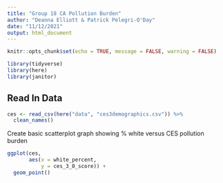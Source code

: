 ```yaml
---
title: "Group 18 CA Pollution Burden"
author: "Deanna Elliott & Patrick Pelegri-O'Day"
date: "11/12/2021"
output: html_document
---
```


```r
knitr::opts_chunk$set(echo = TRUE, message = FALSE, warning = FALSE)

library(tidyverse)
library(here)
library(janitor)
```

## Read In Data

```r

ces <- read_csv(here("data", "ces3demographics.csv")) %>% 
  clean_names()
```

Create basic scatterplot graph showing % white versus CES pollution burden
```r
ggplot(ces,
       aes(x = white_percent,
           y = ces_3_0_score)) +
  geom_point()
```
